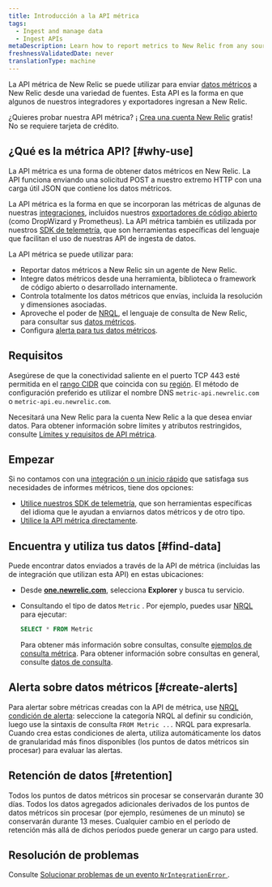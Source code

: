 ```yaml
---
title: Introducción a la API métrica
tags:
  - Ingest and manage data
  - Ingest APIs
metaDescription: Learn how to report metrics to New Relic from any source with the Metric API.
freshnessValidatedDate: never
translationType: machine
---
```


La API métrica de New Relic se puede utilizar para enviar [datos métricos](/docs/using-new-relic/data/understand-data/new-relic-data-types#dimensional-metrics) a New Relic desde una variedad de fuentes. Esta API es la forma en que algunos de nuestros integradores y exportadores ingresan a New Relic.

¿Quieres probar nuestra API métrica? ¡ [Crea una cuenta New Relic](https://newrelic.com/signup) gratis! No se requiere tarjeta de crédito.

## ¿Qué es la métrica API? [#why-use]

La API métrica es una forma de obtener datos métricos en New Relic. La API funciona enviando una solicitud POST a nuestro extremo HTTP con una carga útil JSON que contiene los datos métricos.

La API métrica es la forma en que se incorporan las métricas de algunas de nuestras [integraciones](https://newrelic.com/instant-observability/), incluidos nuestros [exportadores de código abierto](/docs/data-ingest-apis/get-data-new-relic/new-relic-sdks/telemetry-sdks-send-custom-telemetry-data-new-relic#external-data) (como DropWizard y Prometheus). La API métrica también es utilizada por nuestros [SDK de telemetría](/docs/data-ingest-apis/get-data-new-relic/new-relic-sdks/telemetry-sdks-send-custom-telemetry-data-new-relic), que son herramientas específicas del lenguaje que facilitan el uso de nuestras API de ingesta de datos.

La API métrica se puede utilizar para:

* Reportar datos métricos a New Relic sin un agente de New Relic.
* Integre datos métricos desde una herramienta, biblioteca o framework de código abierto o desarrollado internamente.
* Controla totalmente los datos métricos que envías, incluida la resolución y dimensiones asociadas.
* Aproveche el poder de [NRQL](/docs/query-data/nrql-new-relic-query-language/getting-started/introduction-nrql), el lenguaje de consulta de New Relic, para consultar sus [datos métricos](/docs/using-new-relic/data/understand-data/new-relic-data-types#metrics).
* Configura [alerta para tus datos métricos](#create-alerts).

## Requisitos

Asegúrese de que la conectividad saliente en el puerto TCP 443 esté permitida en el [rango CIDR](/docs/using-new-relic/cross-product-functions/install-configure/networks/#infrastructure) que coincida con su [región](/docs/using-new-relic/welcome-new-relic/get-started/our-eu-us-region-data-centers). El método de configuración preferido es utilizar el nombre DNS `metric-api.newrelic.com` o `metric-api.eu.newrelic.com`.

Necesitará una New Relic <InlinePopover type="licenseKey"/>para la cuenta New Relic a la que desea enviar datos. Para obtener información sobre límites y atributos restringidos, consulte [Límites y requisitos de API métrica](/docs/metric-api-general-requirements-limits).

## Empezar

Si no contamos con una [integración o un inicio rápido](https://newrelic.com/instant-observability/) que satisfaga sus necesidades de informes métricos, tiene dos opciones:

* [Utilice nuestros SDK de telemetría](/docs/data-ingest-apis/get-data-new-relic/new-relic-sdks/telemetry-sdks-send-custom-telemetry-data-new-relic), que son herramientas específicas del idioma que le ayudan a enviarnos datos métricos y de otro tipo.
* [Utilice la API métrica directamente](/docs/report-metrics-metric-api).

## Encuentra y utiliza tus datos [#find-data]

Puede encontrar datos enviados a través de la API de métrica (incluidas las de integración que utilizan esta API) en estas ubicaciones:

* Desde <DNT>**[one.newrelic.com](https://one.newrelic.com/all-capabilities)**</DNT>, selecciona <DNT>**Explorer**</DNT> y busca tu servicio.

* Consultando el tipo de datos `Metric` . Por ejemplo, puedes usar [NRQL](/docs/query-data/nrql-new-relic-query-language/getting-started/introduction-nrql) para ejecutar:

  ```sql
  SELECT * FROM Metric
  ```

  Para obtener más información sobre consultas, consulte [ejemplos de consulta métrica](/docs/data-ingest-apis/get-data-new-relic/metric-api/view-query-you-metric-data). Para obtener información sobre consultas en general, consulte [datos de consulta](/docs/using-new-relic/data/understand-data/query-new-relic-data).

## Alerta sobre datos métricos [#create-alerts]

Para alertar sobre métricas creadas con la API de métrica, use [NRQL condición de alerta](/docs/alerts/new-relic-alerts/defining-conditions/create-alert-conditions-nrql-queries): seleccione la categoría NRQL al definir su condición, luego use la sintaxis de consulta `FROM Metric ...` NRQL para expresarla. Cuando crea estas condiciones de alerta, <InlinePopover type="alerts"/>utiliza automáticamente los datos de granularidad más finos disponibles (los puntos de datos métricos sin procesar) para evaluar las alertas.

## Retención de datos [#retention]

Todos los puntos de datos métricos sin procesar se conservarán durante 30 días. Todos los datos agregados adicionales derivados de los puntos de datos métricos sin procesar (por ejemplo, resúmenes de un minuto) se conservarán durante 13 meses. Cualquier cambio en el período de retención más allá de dichos períodos puede generar un cargo para usted.

## Resolución de problemas

Consulte [Solucionar problemas de un evento `NrIntegrationError` ](/docs/troubleshoot-nrintegrationerror-event).